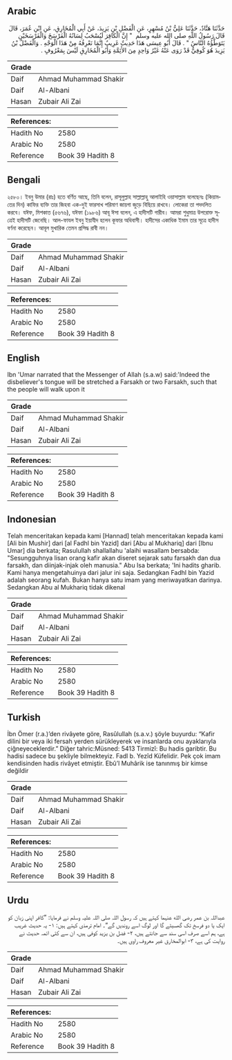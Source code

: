 ## Arabic


<div dir="rtl" lang="ar" style={{fontSize:'larger',backgroundColor:'#f8f9fa',padding:20}}>
حَدَّثَنَا هَنَّادٌ، حَدَّثَنَا عَلِيُّ بْنُ مُسْهِرٍ، عَنِ الْفَضْلِ بْنِ يَزِيدَ، عَنْ أَبِي الْمُخَارِقِ، عَنِ ابْنِ عُمَرَ، قَالَ قَالَ رَسُولُ اللَّهِ صلى الله عليه وسلم ‏ "‏ إِنَّ الْكَافِرَ لَيُسْحَبُ لِسَانُهُ الْفَرْسَخَ وَالْفَرْسَخَيْنِ يَتَوَطَّؤُهُ النَّاسُ ‏"‏ ‏.‏ قَالَ أَبُو عِيسَى هَذَا حَدِيثٌ غَرِيبٌ إِنَّمَا نَعْرِفُهُ مِنْ هَذَا الْوَجْهِ ‏.‏ وَالْفَضْلُ بْنُ يَزِيدَ هُوَ كُوفِيٌّ قَدْ رَوَى عَنْهُ غَيْرُ وَاحِدٍ مِنَ الأَئِمَّةِ وَأَبُو الْمُخَارِقِ لَيْسَ بِمَعْرُوفٍ ‏.‏
</div>
<div style={{backgroundColor:'#f8f9fa',padding:20, marginBottom: 10}}><table> <thead> <tr> <th>Grade</th> <th></th> </tr> </thead> <tbody> <tr><td>Daif</td><td>Ahmad Muhammad Shakir</td></tr><tr><td>Daif</td><td>Al-Albani</td></tr><tr><td>Hasan</td><td>Zubair Ali Zai</td></tr></tbody></table><table> <thead> <tr> <th>References:</th> <th></th> </tr> </thead> <tbody><tr><td>Hadith No</td><td>2580</td></tr><tr><td>Arabic No</td><td>2580</td></tr><tr><td>Reference</td><td>Book 39 Hadith 8</td></tr></tbody></table></div>

## Bengali


<div dir="ltr" lang="bn" style={{fontSize:'larger',backgroundColor:'#f8f9fa',padding:20}}>
২৫৮০। ইবনু উমার (রাঃ) হতে বর্ণিত আছে, তিনি বলেন, রাসূলুল্লাহ সাল্লাল্লাহু আলাইহি ওয়াসাল্লাম বলেছেনঃ (কিয়ামতের দিন) কাফির ব্যক্তি তার জিহবা এক-দুই ফারসাখ পরিমাণ জায়গা জুড়ে বিছিয়ে রাখবে। লোকেরা তা পদদলিত করবে। যঈফ, মিশকাত (৫৬৭৬), যঈফা (১৯৮৬) আবূ ঈসা বলেন, এ হাদীসটি গারীব। আমরা শুধুমাত্র উপরোক্ত সূত্রেই হাদীসটি জেনেছি। আল-ফাযল ইবনু ইয়াযীদ হলেন কূফার অধিবাসী। হাদীসের একাধিক ইমাম তার সূত্রে হাদীস বর্ণনা করেছেন। আবূল মুখারিক তেমন প্রসিদ্ধ রাবী নন।
</div>
<div style={{backgroundColor:'#f8f9fa',padding:20, marginBottom: 10}}><table> <thead> <tr> <th>Grade</th> <th></th> </tr> </thead> <tbody> <tr><td>Daif</td><td>Ahmad Muhammad Shakir</td></tr><tr><td>Daif</td><td>Al-Albani</td></tr><tr><td>Hasan</td><td>Zubair Ali Zai</td></tr></tbody></table><table> <thead> <tr> <th>References:</th> <th></th> </tr> </thead> <tbody><tr><td>Hadith No</td><td>2580</td></tr><tr><td>Arabic No</td><td>2580</td></tr><tr><td>Reference</td><td>Book 39 Hadith 8</td></tr></tbody></table></div>

## English


<div dir="ltr" lang="en" style={{fontSize:'larger',backgroundColor:'#f8f9fa',padding:20}}>
Ibn 'Umar narrated that the Messenger of Allah (s.a.w) said:'Indeed the disbeliever's tongue will be stretched a Farsakh or two Farsakh, such that the people will walk upon it
</div>
<div style={{backgroundColor:'#f8f9fa',padding:20, marginBottom: 10}}><table> <thead> <tr> <th>Grade</th> <th></th> </tr> </thead> <tbody> <tr><td>Daif</td><td>Ahmad Muhammad Shakir</td></tr><tr><td>Daif</td><td>Al-Albani</td></tr><tr><td>Hasan</td><td>Zubair Ali Zai</td></tr></tbody></table><table> <thead> <tr> <th>References:</th> <th></th> </tr> </thead> <tbody><tr><td>Hadith No</td><td>2580</td></tr><tr><td>Arabic No</td><td>2580</td></tr><tr><td>Reference</td><td>Book 39 Hadith 8</td></tr></tbody></table></div>

## Indonesian


<div dir="ltr" lang="id" style={{fontSize:'larger',backgroundColor:'#f8f9fa',padding:20}}>
Telah menceritakan kepada kami [Hannad] telah menceritakan kepada kami [Ali bin Mushir] dari [al Fadhl bin Yazid] dari [Abu al Mukhariq] dari [Ibnu Umar] dia berkata; Rasulullah shallallahu 'alaihi wasallam bersabda: "Sesungguhnya lisan orang kafir akan diseret sejarak satu farsakh dan dua farsakh, dan diinjak-injak oleh manusia." Abu Isa berkata; 'Ini hadits gharib. Kami hanya mengetahuinya dari jalur ini saja. Sedangkan Fadhl bin Yazid adalah seorang kufah. Bukan hanya satu imam yang meriwayatkan darinya. Sedangkan Abu al Mukhariq tidak dikenal
</div>
<div style={{backgroundColor:'#f8f9fa',padding:20, marginBottom: 10}}><table> <thead> <tr> <th>Grade</th> <th></th> </tr> </thead> <tbody> <tr><td>Daif</td><td>Ahmad Muhammad Shakir</td></tr><tr><td>Daif</td><td>Al-Albani</td></tr><tr><td>Hasan</td><td>Zubair Ali Zai</td></tr></tbody></table><table> <thead> <tr> <th>References:</th> <th></th> </tr> </thead> <tbody><tr><td>Hadith No</td><td>2580</td></tr><tr><td>Arabic No</td><td>2580</td></tr><tr><td>Reference</td><td>Book 39 Hadith 8</td></tr></tbody></table></div>

## Turkish


<div dir="ltr" lang="tr" style={{fontSize:'larger',backgroundColor:'#f8f9fa',padding:20}}>
İbn Ömer (r.a.)’den rivâyete göre, Rasûlullah (s.a.v.) şöyle buyurdu: “Kafir dilini bir veya iki fersah yerden sürükleyerek ve insanlarda onu ayaklarıyla çiğneyeceklerdir.” Diğer tahric:Müsned: 5413 Tirmizî: Bu hadis garibtir. Bu hadisi sadece bu şekliyle bilmekteyiz. Fadl b. Yezîd Küfelidir. Pek çok imam kendisinden hadis rivâyet etmiştir. Ebû’l Muhârik ise tanınmış bir kimse değildir
</div>
<div style={{backgroundColor:'#f8f9fa',padding:20, marginBottom: 10}}><table> <thead> <tr> <th>Grade</th> <th></th> </tr> </thead> <tbody> <tr><td>Daif</td><td>Ahmad Muhammad Shakir</td></tr><tr><td>Daif</td><td>Al-Albani</td></tr><tr><td>Hasan</td><td>Zubair Ali Zai</td></tr></tbody></table><table> <thead> <tr> <th>References:</th> <th></th> </tr> </thead> <tbody><tr><td>Hadith No</td><td>2580</td></tr><tr><td>Arabic No</td><td>2580</td></tr><tr><td>Reference</td><td>Book 39 Hadith 8</td></tr></tbody></table></div>

## Urdu


<div dir="rtl" lang="ur" style={{fontSize:'larger',backgroundColor:'#f8f9fa',padding:20}}>
عبداللہ بن عمر رضی الله عنہما کہتے ہیں کہ رسول اللہ صلی اللہ علیہ وسلم نے فرمایا: ”کافر اپنی زبان کو ایک یا دو فرسخ تک گھسیٹے گا اور لوگ اسے روندیں گے“۔ امام ترمذی کہتے ہیں: ۱- یہ حدیث غریب ہے، ہم اسے صرف اسی سند سے جانتے ہیں، ۲- فضل بن یزید کوفی ہیں، ان سے کئی ائمہ حدیث نے روایت کی ہے، ۳- ابوالمخارق غیر معروف راوی ہیں۔
</div>
<div style={{backgroundColor:'#f8f9fa',padding:20, marginBottom: 10}}><table> <thead> <tr> <th>Grade</th> <th></th> </tr> </thead> <tbody> <tr><td>Daif</td><td>Ahmad Muhammad Shakir</td></tr><tr><td>Daif</td><td>Al-Albani</td></tr><tr><td>Hasan</td><td>Zubair Ali Zai</td></tr></tbody></table><table> <thead> <tr> <th>References:</th> <th></th> </tr> </thead> <tbody><tr><td>Hadith No</td><td>2580</td></tr><tr><td>Arabic No</td><td>2580</td></tr><tr><td>Reference</td><td>Book 39 Hadith 8</td></tr></tbody></table></div>